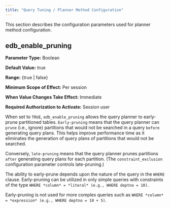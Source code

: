 ```yaml
---
title: "Query Tuning / Planner Method Configuration"
---
```


<div id="query_tuning_planner_method_configuration" class="registered_link"></div>




This section describes the configuration parameters used for planner method configuration.

## edb_enable_pruning



**Parameter Type:** Boolean

**Default Value:** true

**Range:** {true | false}

**Minimum Scope of Effect:** Per session

**When Value Changes Take Effect:** Immediate

**Required Authorization to Activate:** Session user

When set to `TRUE`, `edb_enable_pruning` allows the query planner to early-prune partitioned tables. `Early-pruning` means that the query planner can `prune` (i.e., ignore) partitions that would not be searched in a query `before` generating query plans. This helps improve performance time as it eliminates the generation of query plans of partitions that would not be searched.

Conversely, `late-pruning` means that the query planner prunes partitions `after` generating query plans for each partition. (The `constraint_exclusion` configuration parameter controls late-pruning.)

The ability to early-prune depends upon the nature of the query in the `WHERE` clause. Early-pruning can be utilized in only simple queries with constraints of the type `WHERE *column* = *literal* (e.g., WHERE deptno = 10)`.

Early-pruning is not used for more complex queries such as `WHERE *column* = *expression* (e.g., WHERE deptno = 10 + 5)`.
